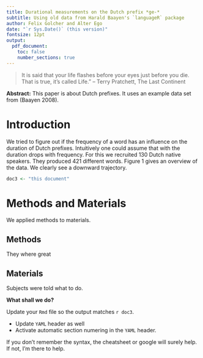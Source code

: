 ```yaml
---
title: Durational measurements on the Dutch prefix *ge-*
subtitle: Using old data from Harald Baayen's `languageR` package
author: Felix Golcher and Alter Ego
date: "`r Sys.Date()` (this version)"
fontsize: 12pt
output:
  pdf_document:
    toc: false
    number_sections: true
---
```


<!-- This quotation has zero connection to Dutch language processing! -->
> It is said that your life flashes before your eyes just before you die.\newline
> That is true, it's called Life.”\newline
> -- Terry Pratchett, The Last Continent

**Abstract:**
This paper is about Dutch prefixes. 
It uses an example data set from (Baayen 2008).

# Introduction

We tried to figure out if the frequency of a word has an influence on the duration of Dutch prefixes. 
Intuitively one could assume that with the duration drops with frequency.
For this we recruited 130 Dutch native speakers.
They produced 421 different words.
Figure 1 gives an overview of the data. We clearly see a downward trajectory.


```r
doc3 <- "this document"
```

# Methods and Materials

We applied methods to materials.

## Methods

They where great

## Materials

Subjects were told what to do.

\vfill
**\textcolor{gray}{Template to be reproduced ends here}**

**What shall we do?**

Update your `Rmd` file so the output matches `r doc3`.

* Update `YAML` header as well
* Activate automatic section numering in the `YAML` header.

If you don't remember the syntax, the cheatsheet or google will surely help. If not, I'm there to help.
